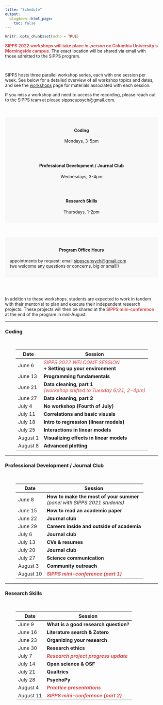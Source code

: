 ```yaml
---
title: "Schedule"
output:
  blogdown::html_page:
    toc: false
---
```


```r
knitr::opts_chunk$set(echo = TRUE)
```

<font color="#D6494A">**SIPPS 2022 workshops will take place *in-person* on Columbia University's Morningside campus.**</font> The exact location will be shared via email with those admitted to the SIPPS program.

<br>

SIPPS hosts three parallel workshop series, each with one session per week. See below for a detailed overview of all workshop topics and dates, and see the [workshops](/workshops) page for materials associated with each session.

If you miss a workshop and need to access the recording, please reach out to the SIPPS team at please [sippscupsych@gmail.com](mailto:sippscupsych@gmail.com){target="_blank"}.

<br><br>
<div class="row align-items-center">
<div class="col-md-3" style="padding: 15px; background-color: #f8f8f8">
<h4 style="text-align:center">**Coding**</h4>
<p style="text-align:center">
Mondays, 3-5pm
</p>
</div>
<div class="col-md-1"></div>
<div class="col-md-4" style="padding: 15px; background-color: #f8f8f8">
<h4 style="text-align:center">**Professional Development / Journal Club**</h4>
<p style="text-align:center">
Wednesdays, 3-4pm
</p>
</div>
<div class="col-md-1"></div>
<div class="col-md-3" style="padding: 15px; background-color: #f8f8f8">
<h4 style="text-align:center">**Research Skills**</h4>
<p style="text-align:center">
Thursdays, 1-2pm
</p>
</div>
</div>
<br>

<div align="center"><div style="padding: 15px; background-color: #f8f8f8">
<h4 style="text-align:center">Program Office Hours</h4>
appointments by request: email [sippscupsych@gmail.com](mailto:sippscupsych@gmail.com) <br>
(we welcome any questions or concerns, big or small!)
</div></div>

<br><br>

In addition to these workshops, students are expected to work in tandem with their mentor(s) to plan and execute their independent research projects. These projects will then be shared at the <font color="#D6494A"><b>SIPPS mini-conference</b></font> at the end of the program in mid-August.
<hr>
### Coding
<br>
<div class="row" style="padding-left: 35px; padding-right: 25px;">
<table class="table table-striped">
<thead>
<tr>
<th scope="col">Date</th>
<th scope="col">Session</th>
</tr>
</thead>
<tr><td>June 6</td><td><i><font color="#D6494A">SIPPS 2022 WELCOME SESSION</font></i>
<br><b>+ Setting up your environment</b><br></td></tr>
<tr><td>June 13</td><td><b>Programming fundamentals</b><br></td></tr>
<tr><td>June 21</td><td><b>Data cleaning, part 1</b><br>
<i><font color="#D6494A">(workshop shifted to Tuesday 6/21, 2-4pm)</font></i><br></td></tr>
<tr><td>June 27</td><td><b>Data cleaning, part 2</b><br></td></tr>
<tr><td>July 4</td><td><b>No workshop (Fourth of July)</b><br></td></tr>
<tr><td>July 11</td><td><b>Correlations and basic visuals</b><br></td></tr>
<tr><td>July 18</td><td><b>Intro to regression (linear models)</b><br></td></tr>
<tr><td>July 25</td><td><b>Interactions in linear models</b><br></td></tr>
<tr><td>August 1</td><td><b>Visualizing effects in linear models</b><br></td></tr>
<tr><td>August 8</td><td><b>Advanced plotting</b><br></td></tr>
</table>
</div>
<hr>
### Professional Development / Journal Club
<br>
<div class="row" style="padding-left: 35px; padding-right: 25px;">
<table class="table table-striped">
<thead>
<tr>
<th scope="col">Date</th>
<th scope="col">Session</th>
</tr>
</thead>
<tr><td>June 8</td><td><b>How to make the most of your summer</b><br><i>(panel with SIPPS 2021 students) </i></td></tr>
<tr><td>June 15</td><td><b>How to read an academic paper</b><br></td></tr>
<tr><td>June 22</td><td><b>Journal club</b><br></td></tr>
<tr><td>June 29</td><td><b>Careers inside and outside of academia</b><br></td></tr>
<tr><td>July 6</td><td><b>Journal club</b><br></td></tr>
<tr><td>July 13</td><td><b>CVs & resumes</b><br></td></tr>
<tr><td>July 20</td><td><b>Journal club</b><br></td></tr>
<tr><td>July 27</td><td><b>Science communication</b><br></td></tr>
<tr><td>August 3</td><td><b>Community outreach</b><br></td></tr>
<tr><td>August 10</td><td><b><i><font color="#D6494A">SIPPS mini-conference (part 1)</font></i></b><br></td></tr>
</table>
</div>
<hr>
### Research Skills
<br>
<div class="row" style="padding-left: 35px; padding-right: 25px;">
<table class="table table-striped">
<thead>
<tr>
<th scope="col">Date</th>
<th scope="col">Session</th>
</tr>
</thead>
<tr><td>June 9</td><td><b>What is a good research question?</b><br></td></tr>
<tr><td>June 16</td><td><b>Literature search & Zotero</b><br></td></tr>
<tr><td>June 23</td><td><b>Organizing your research</b><br></td></tr>
<tr><td>June 30</td><td><b>Research ethics</b><br></td></tr>
<tr><td>July 7</td><td><b><i><font color="#D6494A">Research project progress update</font></i></b><br></td></tr>
<tr><td>July 14</td><td><b>Open science & OSF</b><br></td></tr>
<tr><td>July 21</td><td><b>Qualtrics</b><br></td></tr>
<tr><td>July 28</td><td><b>PsychoPy</b><br></td></tr>
<tr><td>August 4</td><td><b><i><font color="#D6494A">Practice presentations</font></i></b><br></td></tr>
<tr><td>August 11</td><td><b><i><font color="#D6494A">SIPPS mini-conference (part 2)</font></i></b><br></td></tr>
</table>
</div>
